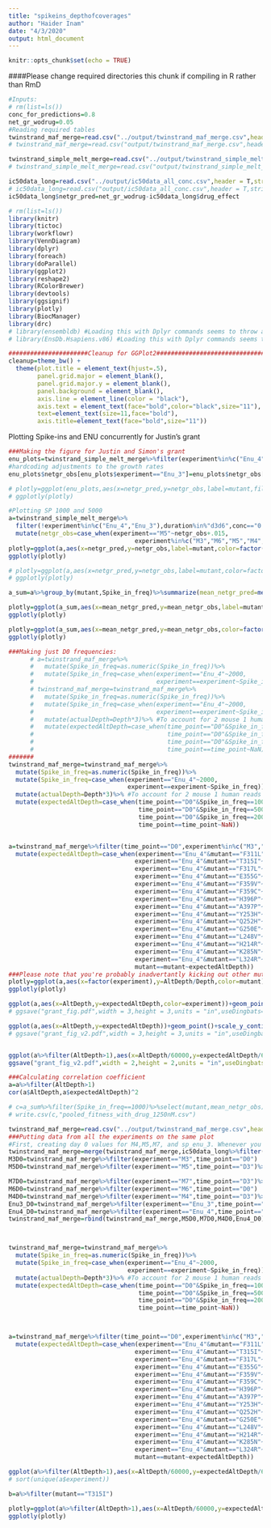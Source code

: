 ```yaml
---
title: "spikeins_depthofcoverages"
author: "Haider Inam"
date: "4/3/2020"
output: html_document
---
```


```r
knitr::opts_chunk$set(echo = TRUE)
```

####Please change required directories this chunk if compiling in R rather than RmD
```r
#Inputs:
# rm(list=ls())
conc_for_predictions=0.8
net_gr_wodrug=0.05
#Reading required tables
twinstrand_maf_merge=read.csv("../output/twinstrand_maf_merge.csv",header = T,stringsAsFactors = F)
# twinstrand_maf_merge=read.csv("output/twinstrand_maf_merge.csv",header = T,stringsAsFactors = F)

twinstrand_simple_melt_merge=read.csv("../output/twinstrand_simple_melt_merge.csv",header = T,stringsAsFactors = F)
# twinstrand_simple_melt_merge=read.csv("output/twinstrand_simple_melt_merge.csv",header = T,stringsAsFactors = F)

ic50data_long=read.csv("../output/ic50data_all_conc.csv",header = T,stringsAsFactors = F)
# ic50data_long=read.csv("output/ic50data_all_conc.csv",header = T,stringsAsFactors = F)
ic50data_long$netgr_pred=net_gr_wodrug-ic50data_long$drug_effect
```


```r
# rm(list=ls())
library(knitr)
library(tictoc)
library(workflowr)
library(VennDiagram)
library(dplyr)
library(foreach)
library(doParallel)
library(ggplot2)
library(reshape2)
library(RColorBrewer)
library(devtools)
library(ggsignif)
library(plotly)
library(BiocManager)
library(drc)
# library(ensembldb) #Loading this with Dplyr commands seems to throw an error in Rmd
# library(EnsDb.Hsapiens.v86) #Loading this with Dplyr commands seems to throw an error in Rmd

######################Cleanup for GGPlot2#########################################
cleanup=theme_bw() +
  theme(plot.title = element_text(hjust=.5),
        panel.grid.major = element_blank(),
        panel.grid.major.y = element_blank(),
        panel.background = element_blank(),
        axis.line = element_line(color = "black"),
        axis.text = element_text(face="bold",color="black",size="11"),
        text=element_text(size=11,face="bold"),
        axis.title=element_text(face="bold",size="11"))
```


Plotting Spike-ins and ENU concurrently for Justin's grant
```r
###Making the figure for Justin and Simon's grant
enu_plots=twinstrand_simple_melt_merge%>%filter(experiment%in%c("Enu_4","Enu_3"),duration%in%"d3d6")
#hardcoding adjustments to the growth rates
enu_plots$netgr_obs[enu_plots$experiment=="Enu_3"]=enu_plots$netgr_obs[enu_plots$experiment=="Enu_3"]-.011

# plotly=ggplot(enu_plots,aes(x=netgr_pred,y=netgr_obs,label=mutant,fill=factor(experiment)))+geom_text()+geom_abline()+cleanup
# ggplotly(plotly)

#Plotting SP 1000 and 5000
a=twinstrand_simple_melt_merge%>%
  filter(!experiment%in%c("Enu_4","Enu_3"),duration%in%"d3d6",conc=="0.8")%>%
  mutate(netgr_obs=case_when(experiment=="M5"~netgr_obs+.015,
                                   experiment%in%c("M3","M6","M5","M4","M7")~netgr_obs))
plotly=ggplot(a,aes(x=netgr_pred,y=netgr_obs,label=mutant,color=factor(experiment)))+geom_text()+geom_abline()+cleanup
ggplotly(plotly)

# plotly=ggplot(a,aes(x=netgr_pred,y=netgr_obs,label=mutant,color=factor(experiment)))+geom_text()+geom_abline()+cleanup
# ggplotly(plotly)

a_sum=a%>%group_by(mutant,Spike_in_freq)%>%summarize(mean_netgr_pred=mean(netgr_pred),mean_netgr_obs=mean(netgr_obs),sd_netgr_obs=sd(netgr_obs))

plotly=ggplot(a_sum,aes(x=mean_netgr_pred,y=mean_netgr_obs,label=mutant))+geom_text()+geom_abline()+cleanup
ggplotly(plotly)

plotly=ggplot(a_sum,aes(x=mean_netgr_pred,y=mean_netgr_obs,color=factor(Spike_in_freq)))+geom_errorbar(aes(ymin=mean_netgr_obs-sd_netgr_obs,ymax=mean_netgr_obs+sd_netgr_obs))+geom_point()+geom_point(data=enu_plots%>%filter(experiment%in%("Enu_3")),aes(x=netgr_pred,y=netgr_obs,color="red"))+geom_abline()+cleanup
ggplotly(plotly)

###Making just D0 frequencies:
      # a=twinstrand_maf_merge%>%
      #   mutate(Spike_in_freq=as.numeric(Spike_in_freq))%>%
      #   mutate(Spike_in_freq=case_when(experiment=="Enu_4"~2000,
      #                                  experiment==experiment~Spike_in_freq))
      # twinstrand_maf_merge=twinstrand_maf_merge%>%
      #   mutate(Spike_in_freq=as.numeric(Spike_in_freq))%>%
      #   mutate(Spike_in_freq=case_when(experiment=="Enu_4"~2000,
      #                                  experiment==experiment~Spike_in_freq))%>%
      #   mutate(actualDepth=Depth*3)%>% #To account for 2 mouse 1 human reads
      #   mutate(expectedAltDepth=case_when(time_point=="D0"&Spike_in_freq==1000~Depth/1000,
      #                                     time_point=="D0"&Spike_in_freq==5000~Depth/5000,
      #                                     time_point=="D0"&Spike_in_freq==2000~Depth/2000,
      #                                     time_point==time_point~NaN))
#######
twinstrand_maf_merge=twinstrand_maf_merge%>%
  mutate(Spike_in_freq=as.numeric(Spike_in_freq))%>%
  mutate(Spike_in_freq=case_when(experiment=="Enu_4"~2000,
                                 experiment==experiment~Spike_in_freq))%>%
  mutate(actualDepth=Depth*3)%>% #To account for 2 mouse 1 human reads
  mutate(expectedAltDepth=case_when(time_point=="D0"&Spike_in_freq==1000~Depth/1000,
                                    time_point=="D0"&Spike_in_freq==5000~Depth/5000,
                                    time_point=="D0"&Spike_in_freq==2000~Depth/2000,
                                    time_point==time_point~NaN))


a=twinstrand_maf_merge%>%filter(time_point=="D0",experiment%in%c("M3","M4","M5","M6","M7")&tki_resistant_mutation=="True"|experiment%in%"Enu_4",!mutant=="NA",!mutant=="D276G",!mutant=="V280syn")%>%
  mutate(expectedAltDepth=case_when(experiment=="Enu_4"&mutant=="F311L"~expectedAltDepth,
                                   experiment=="Enu_4"&mutant=="T315I"~expectedAltDepth*55,
                                   experiment=="Enu_4"&mutant=="F317L"~expectedAltDepth*6,
                                   experiment=="Enu_4"&mutant=="E355G"~expectedAltDepth*3,
                                   experiment=="Enu_4"&mutant=="F359V"~expectedAltDepth*13,
                                   experiment=="Enu_4"&mutant=="F359C"~expectedAltDepth*5,
                                   experiment=="Enu_4"&mutant=="H396P"~expectedAltDepth*17,
                                   experiment=="Enu_4"&mutant=="A397P"~expectedAltDepth*12,
                                   experiment=="Enu_4"&mutant=="Y253H"~expectedAltDepth*63,
                                   experiment=="Enu_4"&mutant=="Q252H"~expectedAltDepth*5,
                                   experiment=="Enu_4"&mutant=="G250E"~expectedAltDepth*11,
                                   experiment=="Enu_4"&mutant=="L248V"~expectedAltDepth*6,
                                   experiment=="Enu_4"&mutant=="H214R"~expectedAltDepth*4,
                                   experiment=="Enu_4"&mutant=="K285N"~expectedAltDepth*5,
                                   experiment=="Enu_4"&mutant=="L324R"~expectedAltDepth*7,
                                   mutant==mutant~expectedAltDepth))
###Please note that you're probably inadvertantly kicking out other mutants here
plotly=ggplot(a,aes(x=factor(experiment),y=AltDepth/Depth,color=mutant))+geom_point(position=position_dodge(.5))+scale_y_continuous(trans="log10")+cleanup
ggplotly(plotly)

ggplot(a,aes(x=AltDepth,y=expectedAltDepth,color=experiment))+geom_point()+scale_y_continuous(trans="log10",limits = c(1,1000),name = "Predicted read count")+scale_x_continuous(trans="log10",limits = c(1,1000),name="Measured read count")+geom_abline()+cleanup+theme(legend.position = "none")
# ggsave("grant_fig.pdf",width = 3,height = 3,units = "in",useDingbats=F)

ggplot(a,aes(x=AltDepth,y=expectedAltDepth))+geom_point()+scale_y_continuous(trans="log10",limits = c(.2,2000),name = "Predicted read count",breaks=c(.2,2,20,200,2000))+scale_x_continuous(trans="log10",limits = c(.2,2000),name="Measured read count",breaks=c(.2,20,200,2000))+geom_abline()+cleanup+theme(legend.position = "none")
# ggsave("grant_fig_v2.pdf",width = 3,height = 3,units = "in",useDingbats=F)


ggplot(a%>%filter(AltDepth>1),aes(x=AltDepth/60000,y=expectedAltDepth/60000))+geom_point()+scale_y_continuous(trans="log10",limits=c(.00001,.05),name = "Predicted frequency",breaks=c(10^-5,10^-4,10^-3,10^-2),labels=parse(text=c("10^-5","10^-4","10^-3","10^-2")))+scale_x_continuous(trans="log10",limits=c(.00001,.05),name="Measured frequency",breaks=c(10^-5,10^-4,10^-3,10^-2),labels=parse(text=c("10^-5","10^-4","10^-3","10^-2")))+geom_abline()+cleanup+theme(legend.position = "none")
ggsave("grant_fig_v2.pdf",width = 2,height = 2,units = "in",useDingbats=F)

###Calculating correlation coefficient
a=a%>%filter(AltDepth>1)
cor(a$AltDepth,a$expectedAltDepth)^2

# c=a_sum%>%filter(Spike_in_freq==1000)%>%select(mutant,mean_netgr_obs)%>%mutate(a=.055-mean_netgr_obs)%>%mutate(y=exp(-a*72))%>%select(!mean_netgr_obs)
# write.csv(c,"pooled_fitness_with_drug_1250nM.csv")
```
```r
twinstrand_maf_merge=read.csv("../output/twinstrand_maf_merge.csv",header = T,stringsAsFactors = F)
###Putting data from all the experiments on the same plot
#First, creating day 0 values for M4,M5,M7, and sp_enu_3. Whenever you see any of these experiments, add M3's or M6's or Sp_Enu4's D0 counts for its counts.
twinstrand_maf_merge=merge(twinstrand_maf_merge,ic50data_long%>%filter(conc==0.8),by="mutant")
M3D0=twinstrand_maf_merge%>%filter(experiment=="M3",time_point=="D0")
M5D0=twinstrand_maf_merge%>%filter(experiment=="M5",time_point=="D3")%>%mutate(totalmutant=totalmutant*exp(-netgr_pred*72),AltDepth=AltDepth*exp(-netgr_pred*72),time_point="D0")

M7D0=twinstrand_maf_merge%>%filter(experiment=="M7",time_point=="D3")%>%mutate(totalmutant=totalmutant*exp(-netgr_pred*72),AltDepth=AltDepth*exp(-netgr_pred*72),time_point="D0")
M6D0=twinstrand_maf_merge%>%filter(experiment=="M6",time_point=="D0")
M4D0=twinstrand_maf_merge%>%filter(experiment=="M4",time_point=="D3")%>%mutate(totalmutant=totalmutant*exp(-netgr_pred*72),AltDepth=AltDepth*exp(-netgr_pred*72),time_point="D0")
Enu3_D0=twinstrand_maf_merge%>%filter(experiment=="Enu_3",time_point=="D0")
Enu4_D0=twinstrand_maf_merge%>%filter(experiment=="Enu_4",time_point=="D3")%>%mutate(totalmutant=totalmutant*exp(-netgr_pred*72),AltDepth=AltDepth*exp(-netgr_pred*72),time_point="D0")
twinstrand_maf_merge=rbind(twinstrand_maf_merge,M5D0,M7D0,M4D0,Enu4_D0)



twinstrand_maf_merge=twinstrand_maf_merge%>%
  mutate(Spike_in_freq=as.numeric(Spike_in_freq))%>%
  mutate(Spike_in_freq=case_when(experiment=="Enu_4"~2000,
                                 experiment==experiment~Spike_in_freq))%>%
  mutate(actualDepth=Depth*3)%>% #To account for 2 mouse 1 human reads
  mutate(expectedAltDepth=case_when(time_point=="D0"&Spike_in_freq==1000~Depth/1000,
                                    time_point=="D0"&Spike_in_freq==5000~Depth/5000,
                                    time_point=="D0"&Spike_in_freq==2000~Depth/2000,
                                    time_point==time_point~NaN))



a=twinstrand_maf_merge%>%filter(time_point=="D0",experiment%in%c("M3","M4","M5","M6","M7")&tki_resistant_mutation=="True"|experiment%in%"Enu_4",!mutant=="NA",!mutant=="D276G",!mutant=="V280syn")%>%
  mutate(expectedAltDepth=case_when(experiment=="Enu_4"&mutant=="F311L"~expectedAltDepth,
                                   experiment=="Enu_4"&mutant=="T315I"~expectedAltDepth*55,
                                   experiment=="Enu_4"&mutant=="F317L"~expectedAltDepth*6,
                                   experiment=="Enu_4"&mutant=="E355G"~expectedAltDepth*3,
                                   experiment=="Enu_4"&mutant=="F359V"~expectedAltDepth*13,
                                   experiment=="Enu_4"&mutant=="F359C"~expectedAltDepth*5,
                                   experiment=="Enu_4"&mutant=="H396P"~expectedAltDepth*17,
                                   experiment=="Enu_4"&mutant=="A397P"~expectedAltDepth*12,
                                   experiment=="Enu_4"&mutant=="Y253H"~expectedAltDepth*63,
                                   experiment=="Enu_4"&mutant=="Q252H"~expectedAltDepth*5,
                                   experiment=="Enu_4"&mutant=="G250E"~expectedAltDepth*11,
                                   experiment=="Enu_4"&mutant=="L248V"~expectedAltDepth*6,
                                   experiment=="Enu_4"&mutant=="H214R"~expectedAltDepth*4,
                                   experiment=="Enu_4"&mutant=="K285N"~expectedAltDepth*5,
                                   experiment=="Enu_4"&mutant=="L324R"~expectedAltDepth*7,
                                   mutant==mutant~expectedAltDepth))

ggplot(a%>%filter(AltDepth>1),aes(x=AltDepth/60000,y=expectedAltDepth/60000))+geom_point()+scale_y_continuous(trans="log10",limits=c(.00001,.05),name = "Predicted frequency")+scale_x_continuous(trans="log10",limits=c(.00001,.05),name="Measured frequency")+geom_abline()+cleanup+theme(legend.position = "none")
# sort(unique(a$experiment))

b=a%>%filter(mutant=="T315I")

plotly=ggplot(a%>%filter(AltDepth>1),aes(x=AltDepth/60000,y=expectedAltDepth/60000,color=experiment))+geom_point()+scale_y_continuous(trans="log10",limits=c(.00001,.05),name = "Predicted frequency")+scale_x_continuous(trans="log10",limits=c(.00001,.05),name="Measured frequency")+geom_abline()+cleanup
ggplotly(plotly)
```

